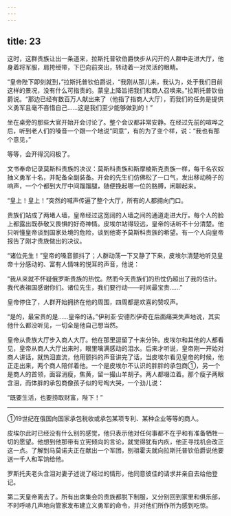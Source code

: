 ```yaml
---
---
---
```

title: 23
---





这时，这群贵族让出一条道来，拉斯托普钦伯爵快步从闪开的人群中走进大厅，他身着将军服，肩挎绶带，下巴向前突出，转动着一对灵活的眼睛。

“皇帝陛下即刻就到，”拉斯托普钦伯爵说，“我刚从那儿来，我认为，处于我们目前这样的景况，没有什么可指责的。蒙皇上降旨把我们和商人召唤来。”拉斯托普钦伯爵说。“那边已经有数百万人献出来了（他指了指商人大厅），而我们的任务是提供义勇军且毫不吝惜自己……这是我们至少能够做到的！”

坐在桌旁的那些大官开始开会讨论了。整个会议都非常安静。在经过先前的喧哗之后，听到老人们的嗓音一个跟一个地说“同意”，有的为了变个样，说：“我也有那个意见，”

等等，会开得沉闷极了。

文书奉命记录莫斯科贵族的决议：莫斯科贵族和斯摩棱斯克贵族一样，每千名农奴抽义勇军十名，并配备全副装备。开会的先生们仿佛松了一口气，发出移动椅子的响声，一个个都到大厅中间蹓蹓腿，随便挽起哪一位的胳膊，闲聊起来。

“皇上！皇上！”突然的喊声传遍了整个大厅，所有的人都拥向门口。

贵族们站成了两堵人墙，皇帝经过这宽阔的人墙之间的通道走进大厅。每个人的脸上都露出既恭敬又畏惧的好奇神情。皮埃尔站得较远，皇帝的话听不十分清楚。他只听懂皇帝谈到国家处境的危险，谈到他寄予莫斯科贵族的希望。有一个人向皇帝报告了刚才贵族做出的决议。

“诸位先生！”皇帝的嗓音颤抖了；人群动荡一下又静了下来，皮埃尔清楚地听见皇帝十分感动的、富有人情味的悦耳的声音，他说：

“我从来就不怀疑俄罗斯贵族的热忱。然而今天贵族们的热忱仍超出了我的估计。我代表祖国感谢你们。诸位先生，我们要行动——时间最宝贵……”

皇帝停住了，人群开始拥挤在他的周围，四周都是欢喜的赞叹声。

“是的，最宝贵的是……皇帝的话。”伊利亚·安德烈伊奇在后面痛哭失声地说，其实他什么都没听见，一切全是他自己想当然。

皇帝从贵族大厅步入商人大厅。他在那里逗留了十来分钟。皮埃尔和其他的人都看见，皇帝从商人大厅出来时，眼里噙满感动的泪水。后来才听说，皇帝刚一开始对商人讲话，就热泪直流，他用颤抖的声音讲完了话，当皮埃尔看见皇帝的时候，他正走出来，两个商人陪伴着他。一个是皮埃尔不认识的胖胖的承包商①，另一个是商人的首领，面容消瘦，焦黄，留一撮山羊胡子。两人都啜泣着。那个瘦子两眼含泪，而体胖的承包商像孩子似的号啕大哭，一个劲儿说：

“既要生活，也要捞取财富，陛下！”

--------

①19世纪在俄国向国家承包税收或承包某项专利、某种企业等等的商人。

皮埃尔此时已经没有什么别的感觉，他只表示他对任何事都不在乎和有准备牺牲一切的愿望。他想到他那带有立宪倾向的言论，就觉得犹有内疚，他正寻找机会改正这一点。了解到马莫诺夫正在献出一个军团，别祖霍夫就向拉斯托普钦伯爵说他要送一千人和军饷给他。

罗斯托夫老头含泪对妻子述说了经过的情形，他同意彼佳的请求并亲自去给他登记。

第二天皇帝离去了。所有出席集会的贵族都脱下制服，又分别回到家里和俱乐部，不时呼哧几声地向管家发布建立义勇军的命令，并对他们所作所为感到吃惊。